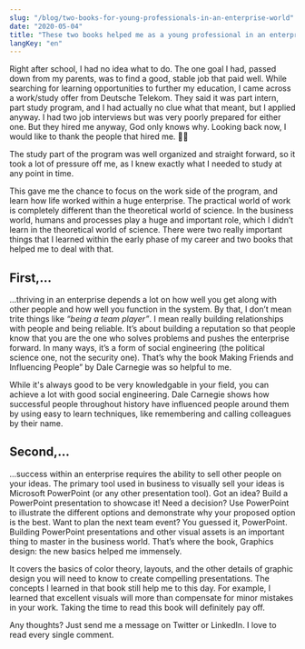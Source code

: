 ```yaml
---
slug: "/blog/two-books-for-young-professionals-in-an-enterprise-world"
date: "2020-05-04"
title: "These two books helped me as a young professional in an enterprise world"
langKey: "en"
---
```



Right after school, I had no idea what to do. The one goal I had, passed down from my parents, was to find a good, stable job that paid well. While searching for learning opportunities to further my education, I came across a work/study offer from Deutsche Telekom. They said it was part intern, part study program, and I had actually no clue what that meant, but I applied anyway. I had two job interviews but was very poorly prepared for either one. But they hired me anyway, God only knows why. Looking back now, I would like to thank the people that hired me. 🙏🏻

The study part of the program was well organized and straight forward, so it took a lot of pressure off me, as I knew exactly what I needed to study at any point in time.

This gave me the chance to focus on the work side of the program, and learn how life worked within a huge enterprise. The practical world of work is completely different than the theoretical world of science. In the business world, humans and processes play a huge and important role, which I didn’t learn in the theoretical world of science. There were two really important things that I learned within the early phase of my career and two books that helped me to deal with that.

## First,...

...thriving in an enterprise depends a lot on how well you get along with other people and how well you function in the system. By that, I don’t mean trite things like _“being a team player”_. I mean really building relationships with people and being reliable. It’s about building a reputation so that people know that you are the one who solves problems and pushes the enterprise forward. In many ways, it’s a form of <ExternalLink href="https://en.wikipedia.org/wiki/Social_engineering_(political_science)">social engineering</ExternalLink> (the political science one, not the security one). That’s why the book <ExternalLink href="https://amzn.to/2MKXaOe">Making Friends and Influencing People” by Dale Carnegie</ExternalLink> was so helpful to me.

While it's always good to be very knowledgable in your field, you can achieve a lot with good social engineering. Dale Carnegie shows how successful people throughout history have influenced people around them by using easy to learn techniques, like remembering and calling colleagues by their name.

## Second,...

...success within an enterprise requires the ability to sell other people on your ideas. The primary tool used in business to visually sell your ideas is Microsoft PowerPoint (or any other presentation tool). Got an idea? Build a PowerPoint presentation to showcase it! Need a decision? Use PowerPoint to illustrate the different options and demonstrate why your proposed option is the best. Want to plan the next team event? You guessed it, PowerPoint. Building PowerPoint presentations and other visual assets is an important thing to master in the business world. That’s where the book, <ExternalLink href="https://amzn.to/3cLBGv7">Graphics design: the new basics</ExternalLink> helped me immensely.

It covers the basics of color theory, layouts, and the other details of graphic design you will need to know to create compelling presentations. The concepts I learned in that book still help me to this day. For example, I learned that excellent visuals will more than compensate for minor mistakes in your work. Taking the time to read this book will definitely pay off.

Any thoughts? Just send me a message on <ExternalLink href="https://twitter.com/zeekrey_">Twitter</ExternalLink> or <ExternalLink href="https://www.linkedin.com/in/christiankrey">LinkedIn</ExternalLink>. I love to read every single comment.
